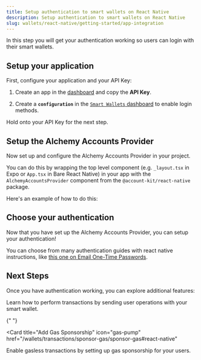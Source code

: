 ```yaml
---
title: Setup authentication to smart wallets on React Native
description: Setup authentication to smart wallets on React Native
slug: wallets/react-native/getting-started/app-integration
---
```


In this step you will get your authentication working so users can login with their smart wallets.

## Setup your application

First, configure your application and your API Key:

1. Create an app in the [dashboard](https://dashboard.alchemy.com/signup) and copy the **API Key**.

2. Create a **`configuration`** in the [`Smart Wallets` dashboard](https://dashboard.alchemy.com/services/smart-wallets/configuration) to enable login methods.

Hold onto your API Key for the next step.

## Setup the Alchemy Accounts Provider

Now set up and configure the Alchemy Accounts Provider in your project.

You can do this by wrapping the top level component (e.g. `_layout.tsx` in Expo or `App.tsx` in Bare React Native) in your app with the `AlchemyAccountsProvider` component from the `@account-kit/react-native` package.

Here's an example of how to do this:

<CodeBlocks>

<Markdown src="../../../shared/react-native/account-provider-setup.mdx" />

</CodeBlocks>

## Choose your authentication

Now that you have set up the Alchemy Accounts Provider, you can setup your authentication!

You can choose from many authentication guides with react native instructions, like [this one on Email One-Time Passwords](/docs/wallets/authentication/login-methods/email-otp#react-native).

## Next Steps

Once you have authentication working, you can explore additional features:

<CardGroup cols={2}>
  <Card
    title="Send User Operations"
    icon="bolt"
    href="/wallets/transactions/send-transactions"
  >
    Learn how to perform transactions by sending user operations with your smart wallet.
  </Card>

{" "}

<Card
  title="Add Gas Sponsorship"
  icon="gas-pump"
  href="/wallets/transactions/sponsor-gas/sponsor-gas#react-native"
>
  Enable gasless transactions by setting up gas sponsorship for your users.
</Card>
</CardGroup>
